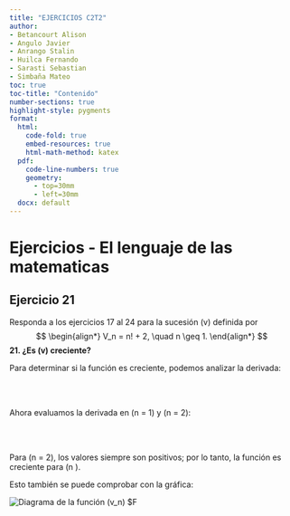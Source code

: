```yaml
---
title: "EJERCICIOS C2T2"
author:
- Betancourt Alison
- Angulo Javier
- Anrango Stalin
- Huilca Fernando
- Sarasti Sebastian
- Simbaña Mateo
toc: true
toc-title: "Contenido"
number-sections: true   
highlight-style: pygments
format:
  html:
    code-fold: true
    embed-resources: true
    html-math-method: katex
  pdf:
    code-line-numbers: true
    geometry: 
      - top=30mm
      - left=30mm
  docx: default
---
```


# Ejercicios - El lenguaje de las matematicas
## Ejercicio 21

Responda a los ejercicios 17 al 24 para la sucesión \(v\) definida por 
$$
\begin{align*}
V_n = n! + 2, \quad n \geq 1.
\end{align*}
$$
**21. ¿Es \(v\) creciente?**

Para determinar si la función es creciente, podemos analizar la derivada:

\
\begin{align*}
V'_n &= \frac{d}{dn} (n! + 2) \\
V'_n &= n! \cdot \ln(n)
\end{align*}
\

Ahora evaluamos la derivada en \(n = 1\) y \(n = 2\):

\
\begin{align*}
V'_1 &= 1! \cdot \ln(1) \\
V'_1 &= 0 \\
V'_2 &= 2! \cdot \ln(2)
\end{align*}
\

Para \(n = 2\), los valores siempre son positivos; por lo tanto, la función es creciente para \(n \geq 2\).

Esto también se puede comprobar con la gráfica:

![Diagrama de la función \(v_n\)](ejercicio 21 .png)
$F



